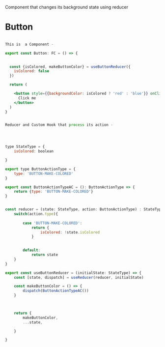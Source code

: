 
Component that changes its background state using reducer


<Meta title="Components/Button" />

# Button

<StoryButton   />


```jsx

This is  a Component - 

export const Button: FC = () => {
  

  const {isColored, makeButtonColor} = useButtonReducer({
    isColored: false
  })

  return (

    <button style={{backgroundColor: isColored ? 'red' : 'blue'}} onClick={makeButtonColor}>
      Click me
    </button>
  )
}


Reducer and Custom Hook that process its action - 




type StateType = {
    isColored: boolean

}

export type ButtonActionType = {
    type: 'BUTTON-MAKE-COLORED'
}

export const ButtonActionTypeAC = (): ButtonActionType => {
    return {type: 'BUTTON-MAKE-COLORED'}
}


const reducer = (state: StateType, action: ButtonActionType) : StateType => {
    switch(action.type){
        
        case 'BUTTON-MAKE-COLORED': 
            return {
                isColored: !state.isColored
            }
        

        default: 
            return state
    }
}

export const useButtonReducer = (initialState: StateType) => {
    const [state, dispatch] = useReducer(reducer, initialState)

    const makeButtonColor = () => {
        dispatch(ButtonActionTypeAC())
    }

   

    return {
        makeButtonColor,
        ...state,

    }

}




